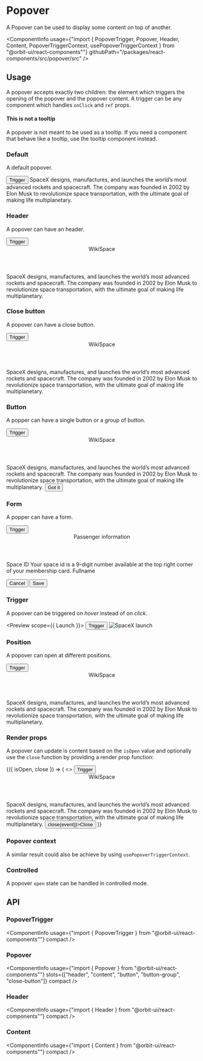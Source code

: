 
<Meta
    title="Components/Popover"
    id="popover"
/>

# Popover

<Tagline>A Popover can be used to display some content on top of another.</Tagline>

<ComponentInfo
    usage={"import { PopoverTrigger, Popover, Header, Content, PopoverTriggerContext, usePopoverTriggerContext } from \"@orbit-ui/react-components\""}
    githubPath="/packages/react-components/src/popover/src"
/>

## Usage

A popover accepts exactly two children: the element which triggers the opening of the popover and the popover content. A trigger can be any component which handles `onClick` and `ref` props.

#### This is not a tooltip

A popover is not meant to be used as a tooltip. If you need a component that behave like a tooltip, use the tooltip component instead.

### Default

A default popover.

<Preview>
    <Story name="default">
        <PopoverTrigger>
            <Button>Trigger</Button>
            <Popover>SpaceX designs, manufactures, and launches the world’s most advanced rockets and spacecraft. The company was founded in 2002 by Elon Musk to revolutionize space transportation, with the ultimate goal of making life multiplanetary.</Popover>
        </PopoverTrigger>
    </Story>
</Preview>

### Header

A popover can have an header.

<Preview>
    <Story name="header">
        <PopoverTrigger>
            <Button>Trigger</Button>
            <Popover>
                <Header>WikiSpace</Header>
                <Content>SpaceX designs, manufactures, and launches the world’s most advanced rockets and spacecraft. The company was founded in 2002 by Elon Musk to revolutionize space transportation, with the ultimate goal of making life multiplanetary.</Content>
            </Popover>
        </PopoverTrigger>
    </Story>
</Preview>

### Close button

A popover can have a close button.

<Preview>
    <Story name="close button">
        <PopoverTrigger>
            <Button>Trigger</Button>
            <Popover>
                <CrossButton slot="close-button" aria-label="Close" />
                <Header>WikiSpace</Header>
                <Content>SpaceX designs, manufactures, and launches the world’s most advanced rockets and spacecraft. The company was founded in 2002 by Elon Musk to revolutionize space transportation, with the ultimate goal of making life multiplanetary.</Content>
            </Popover>
        </PopoverTrigger>
    </Story>
</Preview>

### Button

A popper can have a single button or a group of button.

<Preview>
    <Story name="buttons">
        <PopoverTrigger>
            <Button>Trigger</Button>
            <Popover>
                <CrossButton slot="close-button" aria-label="Close" />
                <Header>WikiSpace</Header>
                <Content>SpaceX designs, manufactures, and launches the world’s most advanced rockets and spacecraft. The company was founded in 2002 by Elon Musk to revolutionize space transportation, with the ultimate goal of making life multiplanetary.</Content>
                <Button color="primary">Got it</Button>
            </Popover>
        </PopoverTrigger>
    </Story>
</Preview>

### Form

A popper can have a form.

<Preview>
    <Story name="form">
        <PopoverTrigger>
            <Button>Trigger</Button>
            <Popover>
                <CrossButton slot="close-button" aria-label="Close" />
                <Header>Passenger information</Header>
                <Content>
                    <Form fluid>
                        <Field>
                            <Label>Space ID</Label>
                            <TextInput placeholder="999-999-999" />
                            <HelpMessage>Your space id is a 9-digit number available at the top right corner of your membership card.</HelpMessage>
                        </Field>
                        <Field>
                            <Label>Fullname</Label>
                            <TextInput />
                        </Field>
                    </Form>
                </Content>
                <ButtonGroup align="end">
                    <Button color="secondary">Cancel</Button>
                    <Button color="primary">Save</Button>
                </ButtonGroup>
            </Popover>
        </PopoverTrigger>
    </Story>
</Preview>

### Trigger

A popover can be triggered on *hover* instead of on *click*.

<Preview scope={{ Launch }}>
    <Story name="trigger">
        <PopoverTrigger trigger="hover">
            <Button>Trigger</Button>
            <Popover>
                <Image src={Launch} alt="SpaceX launch" />
            </Popover>
        </PopoverTrigger>
    </Story>
</Preview>

### Position

A popover can open at different positions.

<Preview>
    <Story name="position">
        <PopoverTrigger position="right">
            <Button>Trigger</Button>
            <Popover>
                <CrossButton slot="close-button" aria-label="Close" />
                <Header>WikiSpace</Header>
                <Content>SpaceX designs, manufactures, and launches the world’s most advanced rockets and spacecraft. The company was founded in 2002 by Elon Musk to revolutionize space transportation, with the ultimate goal of making life multiplanetary.</Content>
            </Popover>
        </PopoverTrigger>
    </Story>
</Preview>

### Render props

A popover can update is content based on the `isOpen` value and optionally use the `close` function by providing a render prop function:

<Preview>
    <Story name="render props">
        <PopoverTrigger>
            {({ isOpen, close }) => (
                <>
                    <Button color={isOpen ? "secondary" : "primary"}>Trigger</Button>
                    <Popover>
                        <Header>WikiSpace</Header>
                        <Content>SpaceX designs, manufactures, and launches the world’s most advanced rockets and spacecraft. The company was founded in 2002 by Elon Musk to revolutionize space transportation, with the ultimate goal of making life multiplanetary.</Content>
                        <Button onClick={event => close(event)}>Close</Button>
                    </Popover>
                </>
            )}
        </PopoverTrigger>
    </Story>
</Preview>

### Popover context

A similar result could also be achieve by using `usePopoverTriggerContext`.

<Preview filePath="/popover/docs/PopoverContext" noInline />

### Controlled

A popover `open` state can be handled in controlled mode.

<Preview filePath="/popover/docs/ControlledPopover" />

## API

### PopoverTrigger

<ComponentInfo
    usage={"import { PopoverTrigger } from \"@orbit-ui/react-components\""}
    compact
/>

<ArgsTable of={InnerPopoverTrigger} />

### Popover

<ComponentInfo
    usage={"import { Popover } from \"@orbit-ui/react-components\""}
    slots={["header", "content", "button", "button-group", "close-button"]}
    compact
/>

<ArgsTable of={InnerPopover} />

### Header

<ComponentInfo
    usage={"import { Header } from \"@orbit-ui/react-components\""}
    compact
/>

<ArgsTable of={InnerHeader} />

### Content

<ComponentInfo
    usage={"import { Content } from \"@orbit-ui/react-components\""}
    compact
/>

<ArgsTable of={InnerContent} />

